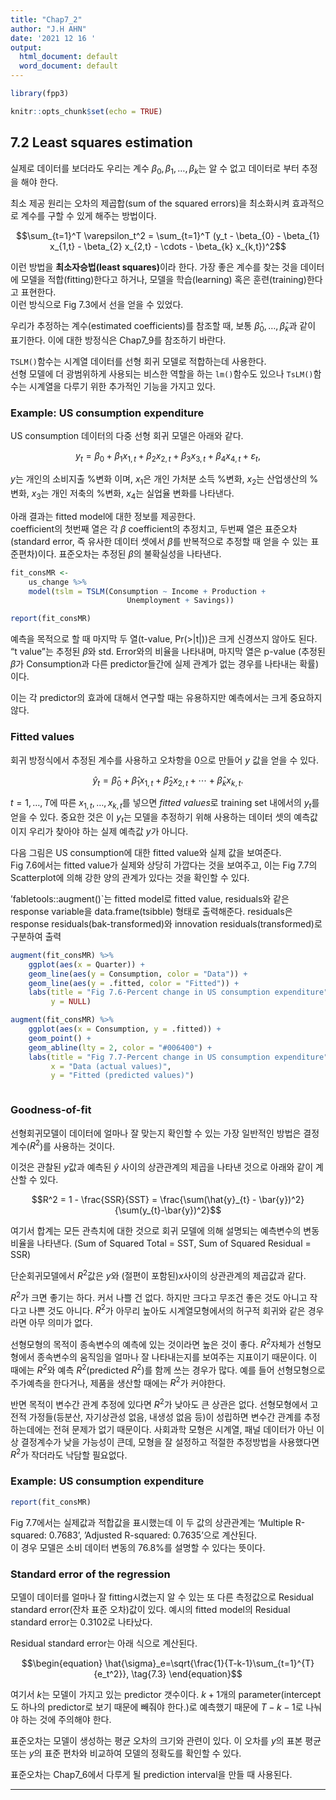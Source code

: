 ```yaml
---
title: "Chap7_2"
author: "J.H AHN"
date: '2021 12 16 '
output:
  html_document: default
  word_document: default
---
```


```r
library(fpp3)

knitr::opts_chunk$set(echo = TRUE)
```

## 7.2 Least squares estimation


실제로 데이터를 보더라도 우리는 계수 $\beta_0,\beta_1, \dots, \beta_k$는 알 수 없고 데이터로 부터 추정을 해야 한다.  


최소 제공 원리는 오차의 제곱합(sum of the squared errors)을 최소화시켜 효과적으로 계수를 구할 수 있게 해주는 방법이다.

$$\sum_{t=1}^T \varepsilon_t^2 = \sum_{t=1}^T (y_t -
  \beta_{0} - \beta_{1} x_{1,t} - \beta_{2} x_{2,t} - \cdots - \beta_{k} x_{k,t})^2$$
  
 
이런 방법을 **최소자승법(least squares)**이라 한다. 가장 좋은 계수를 찾는 것을 데이터에 모델을 적합(fitting)한다고 하거나, 모델을 학습(learning) 혹은 훈련(training)한다고 표현한다.  
이런 방식으로 Fig 7.3에서 선을 얻을 수 있었다.  

우리가 추정하는 계수(estimated coefficients)를 참조할 때, 보통 $\hat\beta_0, \dots, \hat\beta_k$과 같이 표기한다. 이에 대한 방정식은 Chap7_9를 참조하기 바란다.


`TSLM()`함수는 시계열 데이터를 선형 회귀 모델로 적합하는데 사용한다.  
선형 모델에 더 광범위하게 사용되는 비스한 역할을 하는 `lm()`함수도 있으나 `TsLM()`함수는 시계열을 다루기 위한 추가적인 기능을 가지고 있다.  


### Example: US consumption expenditure

US consumption 데이터의 다중 선형 회귀 모델은 아래와 같다.  


$$y_t=\beta_0 + \beta_1 x_{1,t}+ \beta_2 x_{2,t}+ \beta_3 x_{3,t}+ \beta_4 x_{4,t}+\varepsilon_t,$$

$y$는 개인의 소비지출 %변화 이며, $x_1$은 개인 가처분 소득 %변화, $x_2$는 산업생산의 %변화, $x_3$는 개인 저축의 %변화, $x_4$는 실업율 변화를 나타낸다.


아래 결과는 fitted model에 대한 정보를 제공한다.  
coefficient의 첫번째 열은 각 $\beta$ coefficient의 추정치고, 두번째 열은 표준오차(standard error, 즉 유사한 데이터 셋에서 $\beta$를 반복적으로 추정할 때 얻을 수 있는 표준편차)이다.  표준오차는 추정된 $\beta$의 불확실성을 나타낸다.  


```r
fit_consMR <- 
    us_change %>% 
    model(tslm = TSLM(Consumption ~ Income + Production +
                          Unemployment + Savings))

report(fit_consMR)

```


예측을 목적으로 할 때 마지막 두 열(t-value, Pr(>|t|))은 크게 신경쓰지 않아도 된다.  
"t value"는 추정된 $\beta$와 std. Error와의 비율을 나타내며, 마지막 열은 p-value (추정된 $\beta$가 Consumption과 다른 predictor들간에 실제 관계가 없는 경우를 나타내는 확률)이다.  


이는 각 predictor의 효과에 대해서 연구할 때는 유용하지만 예측에서는 크게 중요하지 않다.  



### Fitted values


회귀 방정식에서 추정된 계수를 사용하고 오차항을 0으로 만들어 $y$ 값을 얻을 수 있다.  

$$\begin{equation}
  \hat{y}_t = \hat\beta_{0} + \hat\beta_{1} x_{1,t} + \hat\beta_{2} x_{2,t} + \cdots + \hat\beta_{k} x_{k,t}.
  \tag{7.2}
\end{equation}$$

$t=1,\dots,T$에 따른 $x_{1,t},\dots,x_{k,t}$를 넣으면 *fitted values*로 training set 내에서의 $y_t$를 얻을 수 있다. 중요한 것은 이 $y_t$는 모델을 추정하기 위해 사용하는 데이터 셋의 예측값이지 우리가 찾아야 하는 실제 예측값 $y$가 아니다.  


다음 그림은 US consumption에 대한 fitted value와 실제 값을 보여준다.  
Fig 7.6에서는 fitted value가 실제와 상당히 가깝다는 것을 보여주고, 이는 Fig 7.7의 Scatterplot에 의해 강한 양의 관계가 있다는 것을 확인할 수 있다.  


'fabletools::augment()`는 fitted model로 fitted value, residuals와 같은 response variable을 data.frame(tsibble) 형태로 출력해준다. residuals은 response residuals(bak-transformed)와 innovation residuals(transformed)로 구분하여 출력  



```r
augment(fit_consMR) %>% 
    ggplot(aes(x = Quarter)) +
    geom_line(aes(y = Consumption, color = "Data")) +
    geom_line(aes(y = .fitted, color = "Fitted")) +
    labs(title = "Fig 7.6-Percent change in US consumption expenditure",
         y = NULL)

```



```r
augment(fit_consMR) %>% 
    ggplot(aes(x = Consumption, y = .fitted)) +
    geom_point() +
    geom_abline(lty = 2, color = "#006400") +
    labs(title = "Fig 7.7-Percent change in US consumption expenditure",
         x = "Data (actual values)",
         y = "Fitted (predicted values)")



```




### Goodness-of-fit

선형회귀모델이 데이터에 얼마나 잘 맞는지 확인할 수 있는 가장 일반적인 방법은 결정계수($R^2$)를 사용하는 것이다.  

이것은 관찰된 $y$값과 예측된 $\hat{y}$ 사이의 상관관계의 제곱을 나타낸 것으로 아래와 같이 계산할 수 있다.  

$$R^2 = 1 - \frac{SSR}{SST} = \frac{\sum(\hat{y}_{t} - \bar{y})^2}{\sum(y_{t}-\bar{y})^2}$$


여기서 합계는 모든 관측치에 대한 것으로 회귀 모델에 의해 설명되는 예측변수의 변동 비율을 나타낸다.  (Sum of Squared Total = SST, Sum of Squared Residual = SSR)


단순회귀모델에서 $R^2$값은 $y$와 (절편이 포함된)$x$사이의 상관관계의 제곱값과 같다.  

$R^2$가 크면 좋기는 하다. 커서 나쁠 건 없다. 하지만 크다고 무조건 좋은 것도 아니고 작다고 나쁜 것도 아니다. $R^2$가 아무리 높아도 시계열모형에서의 허구적 회귀와 같은 경우라면 아무 의미가 없다.  


선형모형의 목적이 종속변수의 예측에 있는 것이라면 높은 것이 좋다. $R^2$자체가 선형모형에서 종속변수의 움직임을 얼마나 잘 나타내는지를 보여주는 지표이기 때문이다. 이 때에는 $R^2$와 예측 $R^2$(predicted $R^2$)를 함께 쓰는 경우가 많다. 예를 들어 선형모형으로 주가예측을 한다거나, 제품을 생산할 때에는 $R^2$가 커야한다.  


반면 목적이 변수간 관계 추정에 있다면 $R^2$가 낮아도 큰 상관은 없다. 선형모형에서 고전적 가정들(등분산, 자기상관성 없음, 내생성 없음 등)이 성립하면 변수간 관계를 추정하는데에는 전혀 문제가 없기 때문이다. 사회과학 모형은 시계열, 패널 데이터가 아닌 이상 결정계수가 낮을 가능성이 큰데, 모형을 잘 설정하고 적절한 추정방법을 사용했다면 $R^2$가 작더라도 낙담할 필요없다. 



### Example: US consumption expenditure


```r
report(fit_consMR)

```


Fig 7.7에서는 실제값과 적합값을 표시했는데 이 두 값의 상관관계는 'Multiple R-squared: 0.7683', 'Adjusted R-squared: 0.7635'으로 계산된다.  
이 경우 모델은 소비 데이터 변동의 76.8%를 설명할 수 있다는 뜻이다.  



### Standard error of the regression

모델이 데이터를 얼마나 잘 fitting시켰는지 알 수 있는 또 다른 측정값으로 Residual standard error(잔차 표준 오차)값이 있다. 예시의 fitted model의 Residual standard error는 0.3102로 나타났다.  


Residual standard error는 아래 식으로 계산된다.


$$\begin{equation}
  \hat{\sigma}_e=\sqrt{\frac{1}{T-k-1}\sum_{t=1}^{T}{e_t^2}},
  \tag{7.3}
\end{equation}$$


여기서 $k$는 모델이 가지고 있는 predictor 갯수이다. $k+1$개의 parameter(intercept도 하나의 predictor로 보기 때문에 빼줘야 한다.)로 예측했기 때문에 $T-k-1$로 나눠야 하는 것에 주의해야 한다.  

표준오차는 모델이 생성하는 평균 오차의 크기와 관련이 있다. 이 오차를 $y$의 표본 평균 또는 $y$의 표준 편차와 비교하여 모델의 정확도를 확인할 수 있다.  

표준오차는 Chap7_6에서 다루게 될 prediction interval을 만들 때 사용된다.



---










